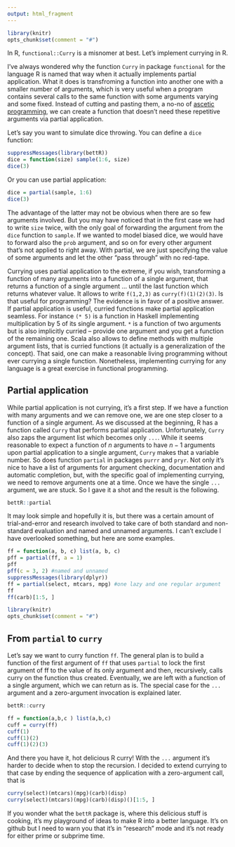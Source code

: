 ```yaml
---
output: html_fragment
---
```

```r
library(knitr)
opts_chunk$set(comment = "#")
```
In R, `functional::Curry` is a misnomer at best. Let's implement currying in R.

<!-- more -->

I've always wondered why the function `Curry` in package `functional` for the language R is named that way when it actually implements partial application. What it does is transfroming a function into another one with a smaller number of arguments, which is very useful when a program contains several calls to the same function with some arguments varying and some fixed. Instead of cutting and pasting them, a no-no of [ascetic programming](http://asceticprogrammer.info), we can create a function that doesn't need these repetitive arguments via partial application.

Let's say you want to simulate dice throwing. You can define a `dice` function:

```r
suppressMessages(library(bettR))
dice = function(size) sample(1:6, size)
dice(3)
```

Or you can use partial application:

```r
dice = partial(sample, 1:6)
dice(3)
```

The advantage of the latter may not be obvious when there are so few arguments involved. But you may have noticed that in the first case we had to write `size` twice, with the only goal of forwarding the argument from the `dice` function to `sample`. If we wanted to model biased dice, we would have to forward also the `prob` argument, and so on for every other argument that's not applied to right away. With partial, we are just specifying the value of some arguments and let the other "pass through" with no red-tape.

Currying uses partial application to the extreme, if you wish, transforming a function of many arguments into a function of a single argument, that returns a function of a single argument ... until the last function which returns whatever value. It allows to write `f(1,2,3)`  as `curry(f)(1)(2)(3)`. Is that useful for programming? The evidence is in favor of a positive answer. If partial application is useful, curried functions make partial application seamless. For instance `(* 5)` is a function in Haskell implementing multiplication by 5 of its single argument. `*` is a function of two arguments but is also implicitly curried -- provide one argument and you get a function of the remaining one. Scala also allows to define methods with multiple argument lists, that is curried functions (it actually is a generalization of the concept). That said, one can make a reasonable living programming without ever currying a single function. Nonetheless, implementing currying for any language is a great exercise in functional programming.

## Partial application

While partial application is not currying, it's a first step. If we have a function with many arguments and we can remove one, we are one step closer to a function of a single argument. As we discussed at the beginning, R has a function called `Curry` that performs partial application. Unfortunately, `Curry` also zaps the argument list which becomes only `...`. While it seems reasonable to expect a function of $n$ arguments to have $n - 1$ arguments upon partial application to a single argument, `Curry` makes that a variable number. So does function `partial` in packages `purrr` and `pryr`. Not only it's nice to have a list of arguments for argument checking, documentation and automatic completion, but, with the specific goal of implementing currying, we need to remove arguments one at a time. Once we have the single `...` argument, we are stuck. So I gave it a shot and the result is the following.

```r
bettR::partial
```

It may look simple and hopefully it is, but there was a certain amount of trial-and-error and research involved to take care of both standard and non-standard evaluation and named and unnamed arguments. I can't exclude I have overlooked something, but here are some examples.

```r
ff = function(a, b, c) list(a, b, c)
pff = partial(ff, a = 1)
pff
pff(c = 3, 2) #named and unnamed
suppressMessages(library(dplyr))
ff = partial(select, mtcars, mpg) #one lazy and one regular argument
ff
ff(carb)[1:5, ]
```

```r
library(knitr)
opts_chunk$set(comment = "#")
```

## From `partial` to `curry`

Let's say we want to curry function `ff`. The general plan is to build a function of the first argument of `ff` that uses `partial` to lock the first argument of ff to the value of its only argument and then, recursively, calls curry on the function thus created. Eventually, we are left with a function of a single argument, which we can return as is. The special case for the `...` argument and a zero-argument invocation is explained later.


```r
bettR::curry
```

```r

ff = function(a,b,c ) list(a,b,c)
cuff = curry(ff)
cuff(1)
cuff(1)(2)
cuff(1)(2)(3)
```

And there you have it, hot delicious R curry! With the `...` argument it's harder to decide when to stop the recursion. I decided to extend currying to that case by ending the sequence of application with a zero-argument call, that is


```r
curry(select)(mtcars)(mpg)(carb)(disp)
curry(select)(mtcars)(mpg)(carb)(disp)()[1:5, ] 
```

If you wonder what the `bettR` package is, where this delicious stuff is cooking, it's my playground of ideas to make R into a better language. It's on github but I need to warn you that it's in "research" mode and it's not ready for either prime or subprime time. 
